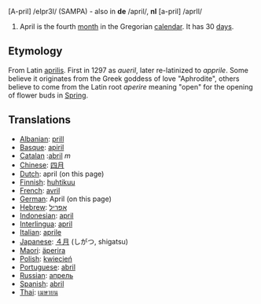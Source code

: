 [A-pril] /eIpr3l/ (SAMPA) - also in '''de''' /april/, '''nl''' [a-pril] /aprIl/

#April is the fourth [[month]] in the Gregorian [[calendar]]. It has 30 [[day]]s.

==Etymology==
From Latin [[aprilis]]. First in 1297 as ''aueril'', later re-latinized to ''apprile''. Some believe it originates from the Greek goddess of love "Aphrodite", others believe to come from the Latin root ''aperire'' meaning "open" for the opening of flower buds in [[Spring]]. 

==Translations==
*[[Albanian]]: [[prill]]
*[[Basque]]: [[apiril]]
*[[Catalan]] :[[abril]] ''m''
*[[Chinese]]: [[四月]]
*[[Dutch]]: april (on this page)
*[[Finnish]]: [[huhtikuu]]
*[[French]]: [[avril]]
*[[German]]: April (on this page)
*[[Hebrew]]: [[אפריל]]
*[[Indonesian]]: [[april]]
*[[Interlingua]]: [[april]]
*[[Italian]]: [[aprile]]
*[[Japanese]]: [[４月]] (しがつ, shigatsu)
*[[Maori]]: [[äperira]]
*[[Polish]]: [[kwiecień]]
*[[Portuguese]]: [[abril]]
*[[Russian]]: [[апрель]]
*[[Spanish]]: [[abril]]
*[[Thai]]: [[เมษายน]]